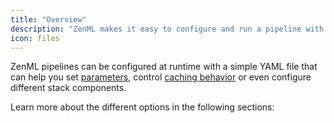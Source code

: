 ```yaml
---
title: "Overview"
description: "ZenML makes it easy to configure and run a pipeline with configuration files."
icon: files
---
```


ZenML pipelines can be configured at runtime with a simple YAML file that can help you set [parameters](/latest/versions/0.66.0/how-to/build-pipelines/use-pipeline-step-parameters), control [caching behavior](/latest/versions/0.66.0/how-to/build-pipelines/control-caching-behavior) or even configure different stack components.

Learn more about the different options in the following sections:

<CardGroup>
<Card title="What Can Be Configured" icon="clipboard-question" href="/latest/versions/0.66.0/how-to/use-configuration-files/what-can-be-configured" horizontal/>
<Card title="Configuration Hierarchy" icon="layer-group" href="/latest/versions/0.66.0/how-to/use-configuration-files/configuration-hierarchy" horizontal/>
<Card title="Autogenerate Template YAML" icon="file-code" href="/latest/versions/0.66.0/how-to/use-configuration-files/autogenerate-a-template-yaml-file" horizontal/> </CardGroup>

